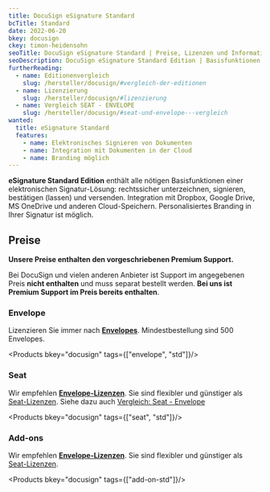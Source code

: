 ```yaml
---
title: DocuSign eSignature Standard
bcTitle: Standard
date: 2022-06-20
bkey: docusign
ckey: timon-heidensohn
seoTitle: DocuSign eSignature Standard | Preise, Lizenzen und Informationen
seoDescription: DocuSign eSignature Standard Edition | Basisfunktionen elektronischer Signatur. Dokumente rechtssicher unterzeichnen, signieren, bestätigen (lassen) und versenden. Mobil oder vom Desktop. Integration mit Dropbox, Google Drive und anderen Cloud-Speichern.
furtherReading:
  - name: Editionenvergleich
    slug: /hersteller/docusign/#vergleich-der-editionen
  - name: Lizenzierung
    slug: /hersteller/docusign/#lizenzierung
  - name: Vergleich SEAT - ENVELOPE
    slug: /hersteller/docusign/#seat-und-envelope---vergleich
wanted:
  title: eSignature Standard
  features:
    - name: Elektronisches Signieren von Dokumenten
    - name: Integration mit Dokumenten in der Cloud
    - name: Branding möglich
---
```


<Intro>

**eSignature Standard Edition** enthält alle nötigen Basisfunktionen einer elektronischen Signatur-Lösung: rechtssicher unterzeichnen, signieren, bestätigen (lassen) und versenden.
Integration mit Dropbox, Google Drive, MS OneDrive und anderen Cloud-Speichern.
Personalisiertes Branding in Ihrer Signatur ist möglich.


</Intro>

<TOC />

## Preise

<Info>

**Unsere Preise enthalten den vorgeschriebenen Premium Support.**

Bei DocuSign und vielen anderen Anbieter ist Support im angegebenen Preis **nicht enthalten** und muss separat bestellt werden. **Bei uns ist Premium Support im Preis bereits enthalten**.

</Info>

### Envelope

Lizenzieren Sie immer nach **[Envelopes](/hersteller/docusign/#was-ist-ein-envelope)**. Mindestbestellung sind 500 Envelopes.

<Products bkey="docusign" tags={["envelope", "std"]}/>

### Seat

<Info>

Wir empfehlen **[Envelope-Lizenzen](/hersteller/docusign/#lizenzierung)**. Sie sind flexibler und günstiger als [Seat-Lizenzen](/hersteller/docusign/#gibt-es-weitere-lizenzierungsarten). Siehe dazu auch [Vergleich: Seat - Envelope](/hersteller/docusign/#seat-und-envelope---vergleich)


</Info>

<Products bkey="docusign" tags={["seat", "std"]}/>


### Add-ons

<Info>

Wir empfehlen **[Envelope-Lizenzen](/hersteller/docusign/#lizenzierung)**. Sie sind flexibler und günstiger als [Seat-Lizenzen](/hersteller/docusign/#gibt-es-weitere-lizenzierungsarten).

</Info>

<Products bkey="docusign" tags={["add-on-std"]}/>
